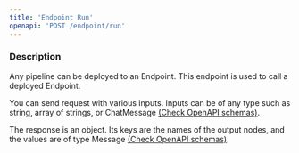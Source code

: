```yaml
---
title: 'Endpoint Run'
openapi: 'POST /endpoint/run'
---
```


### Description

Any pipeline can be deployed to an Endpoint. This endpoint is used to call a deployed Endpoint.

You can send request with various inputs. Inputs can be of any type such as string, array of strings, or ChatMessage [(Check OpenAPI schemas)](https://github.com/skull8888888/docs/blob/main/api-reference/openapi.json).

The response is an object. Its keys are the names of the output nodes, and the values are of type Message [(Check OpenAPI schemas)](https://github.com/skull8888888/docs/blob/main/api-reference/openapi.json).
